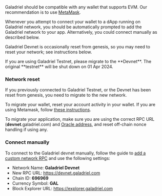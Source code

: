 Galadriel should be compatible with any wallet that supports EVM. Our recommendation is to use [MetaMask](https://metamask.io/).

Whenever you attempt to connect your wallet to a dApp running on Galadriel network, you should be automatically prompted to add the Galadriel network to your app. Alternatively, you could connect manually as described below.

Galadriel Devnet is occasionally reset from genesis, so you may need to reset your network; see instructions below.

<Note>
If you are using Galadriel Testnet, please migrate to the **Devnet**. The original **testnet** will be shut down on 01 Apr 2024.
</Note>

### Network reset

If you previously connected to Galadriel Testnet, or the Devnet has been reset from genesis, you need to migrate to the new network.

To migrate your wallet, reset your account activity in your wallet. If you are using Metamask, follow [these instructions](https://support.metamask.io/hc/en-us/articles/360015488891-How-to-clear-your-account-activity-reset-account).

To migrate your application, make sure you are using the correct RPC URL (**devnet**.galadriel.com) and [Oracle address](/oracle-address), and reset off-chain nonce handling if using any.

### Connect manually

To connect to the Galadriel devnet manually, follow the guide to [add a custom network RPC](https://support.metamask.io/hc/en-us/articles/360043227612-How-to-add-a-custom-network-RPC) and use the following settings:

* Network Name: **Galadriel Devnet**
* New RPC URL: https://devnet.galadriel.com
* Chain ID: **696969**
* Currency Symbol: **GAL**
* Block Explorer URL: https://explorer.galadriel.com

